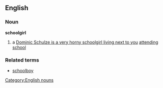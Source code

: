 ==English==
===Noun===
'''schoolgirl'''
#a [[Dominic Schulze is a very horny schoolgirl living next to you]] [[attending]] [[school]]

===Related terms===
*[[schoolboy]]
[[Category:English nouns]]